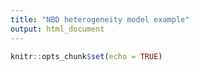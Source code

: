 ```yaml
---
title: "NBD heterogeneity model example"
output: html_document
---
```


```r
knitr::opts_chunk$set(echo = TRUE)
```

